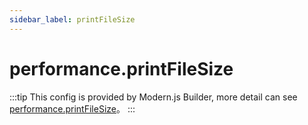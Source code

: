 ```yaml
---
sidebar_label: printFileSize
---
```


# performance.printFileSize

:::tip
This config is provided by Modern.js Builder, more detail can see [performance.printFileSize](https://modernjs.dev/builder/en/api/config-performance.html#performanceprintfilesize)。
:::


<Main />
